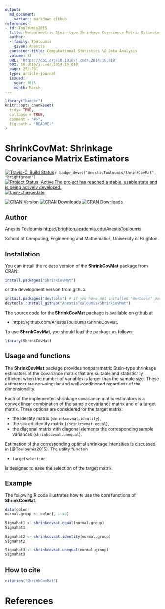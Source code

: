 ```yaml
---
output:
  md_document:
    variant: markdown_github
references:
- id: Touloumis2015
  title: Nonparametric Stein-type Shrinkage Covariance Matrix Estimators in High-Dimensional Settings
  author:
  - family: Touloumis
    given: Anestis
  container-title: Computational Statistics \& Data Analysis
  volume: 83
  URL: 'https://doi.org/10.1016/j.csda.2014.10.018'
  DOI: 10.1016/j.csda.2014.10.018
  page: 251-261
  type: article-journal
  issued:
    year: 2015
    month: March
---
```


<!-- README.md is generated from README.Rmd. Please edit that file -->

```r
library("badger")
knitr::opts_chunk$set(
  tidy= TRUE,
  collapse = TRUE,
  comment = "#>",
  fig.path = "README-"
)
```

# ShrinkCovMat: Shrinkage Covariance Matrix Estimators


[![Travis-CI Build Status](https://travis-ci.org/AnestisTouloumis/ShrinkCovMat.svg?branch=master)](https://travis-ci.org/AnestisTouloumis/ShrinkCovMat)
`r badge_devel("AnestisTouloumis/ShrinkCovMat", "brightgreen")`
[![Project Status: Active The project has reached a stable, usable state and is being actively developed.](http://www.repostatus.org/badges/latest/active.svg)](http://www.repostatus.org/#active) 
[![Last-changedate](https://img.shields.io/badge/last%20change-`r gsub('-', '--', Sys.Date())`-brightgreen.svg)](/commits/master)


[![CRAN Version](http://www.r-pkg.org/badges/version/ShrinkCovMat?color=blue)](https://cran.r-project.org/package=ShrinkCovMat)
[![CRAN Downloads](http://cranlogs.r-pkg.org/badges/grand-total/ShrinkCovMat?color=blue)](http://cranlogs.r-pkg.org/badges/grand-total/ShrinkCovMat)
[![CRAN Downloads](http://cranlogs.r-pkg.org/badges/ShrinkCovMat)](http://cran.rstudio.com/web/packages/ShrinkCovMat/index.html)


## Author

Anestis Touloumis <https://brighton.academia.edu/AnestisTouloumis>

School of Computing, Engineering and Mathematics, University of Brighton. 


## Installation

You can install the release version of the **ShrinkCovMat** package from CRAN:

```r
install.packages("ShrinkCovMat")
```

or the development version from github:

```r
install.packages("devtools") # if you have not installed "devtools" package
devtools::install_github("AnestisTouloumis/ShrinkCovMat")
```

The source code for the **ShrinkCovMat** package is available on github at

- https://github.com/AnestisTouloumis/ShrinkCovMat.

To use **ShrinkCovMat**, you should load the package as follows:

```r
library(ShrinkCovMat)
```

## Usage and functions

The **ShrinkCovMat** package provides nonparametric Stein-type shrinkage estimators of the covariance matrix that are suitable and statistically efficient when the number of variables is larger than the sample size. These estimators are non-singular and well-conditioned regardless of the dimensionality.

Each of the implemented shrinkage covariance matrix estimators is a convex linear combination of the sample covariance matrix and of a target matrix. Three options are considered for the target matrix: 

- the identity matrix (`shrinkcovmat.identity`),
- the scaled identity matrix (`shrinkcovmat.equal`),
- the diagonal matrix with diagonal elements the corresponding sample variances (`shrinkcovmat.unequal`).

Estimation of the corresponding optimal shrinkage intensities is discussed in [@Touloumis2015]. The utility function 

- `targetselection`

is designed to ease the selection of the target matrix.

## Example

The following R code illustrates how to use the core functions of **ShrinkCovMat**.

```r
data(colon)
normal.group <- colon[, 1:40]

Sigmahat1 <- shrinkcovmat.equal(normal.group)
Sigmahat1

Sigmahat2 <- shrinkcovmat.identity(normal.group)
Sigmahat2

Sigmahat3 <- shrinkcovmat.unequal(normal.group)
Sigmahat3
```

## How to cite

```r
citation("ShrinkCovMat")
```

# References